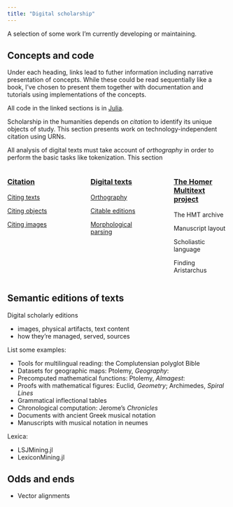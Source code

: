 ```yaml
---
title: "Digital scholarship"
---
```


A selection of some work I'm currently developing or maintaining.



## Concepts and code


:::{.callout-note}
Under each heading, links lead to futher information including narrative presentation of concepts. While these could be read sequentially like a book, I've chosen to present them together with documentation and tutorials using implementations of the concepts.

All code in the linked sections is in [Julia](../julia.qmd).
:::


Scholarship in the humanities depends on *citation* to identify its unique objects of study. This section presents work on technology-independent citation using URNs.

All analysis of digital texts must take account of *orthography* in order to perform the basic tasks like tokenization. This section 

:::: {.columns}

::: {.column width="25%"}
### [Citation](../cite/)



[Citing texts](../cite/urns/cts.qmd)

[Citing objects](../cite/urns/cite2.qmd)

[Citing images](../cite/urns/imgs.qmd)

:::

::: {.column width="5%"}
<!-- empty column to create gap -->
:::

::: {.column width="25%"}
### [Digital texts](../digitexts/)

[Orthography](../digitexts/orthography/)

[Citable editions](../digitexts/editions/)


[Morphological parsing](../digitexts/parsing/)





:::

::: {.column width="5%"}
<!-- empty column to create gap -->
:::

::: {.column width="25%"}
### [The Homer Multitext project](../hmt/)

The HMT archive

Manuscript layout

Scholiastic language 

Finding Aristarchus

:::

::::




## Semantic editions of texts

Digital scholarly editions

- images, physical artifacts, text content
- how they're managed, served, sources


List some examples:

- Tools for multilingual reading: the Complutensian polyglot Bible
- Datasets for geographic maps: Ptolemy, *Geography*: 
- Precomputed mathematical functions: Ptolemy, *Almagest*: 
- Proofs with mathematical figures: Euclid, *Geometry*; Archimedes, *Spiral Lines*
- Grammatical inflectional tables
- Chronological computation: Jerome's *Chronicles*
- Documents with ancient Greek musical notation
- Manuscripts with musical notation in neumes

Lexica:

- LSJMining.jl
- LexiconMining.jl

## Odds and ends

- Vector alignments

